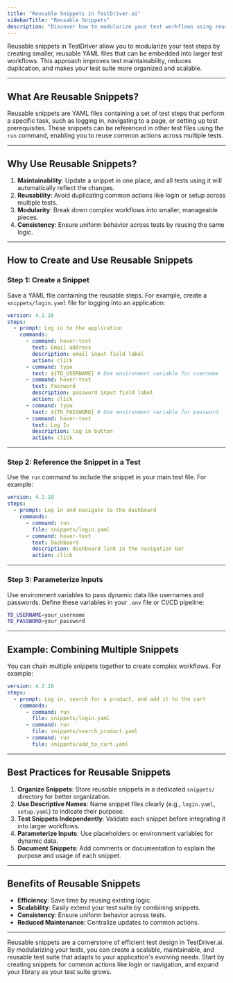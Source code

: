 ```yaml
---
title: "Reusable Snippets in TestDriver.ai"
sidebarTitle: "Reusable Snippets"
description: "Discover how to modularize your test workflows using reusable YAML snippets in TestDriver.ai for improved maintainability and scalability."
---
```


Reusable snippets in TestDriver allow you to modularize your test steps by creating smaller, reusable YAML files that can be embedded into larger test workflows. This approach improves test maintainability, reduces duplication, and makes your test suite more organized and scalable.

---

## What Are Reusable Snippets?

Reusable snippets are YAML files containing a set of test steps that perform a specific task, such as logging in, navigating to a page, or setting up test prerequisites. These snippets can be referenced in other test files using the `run` command, enabling you to reuse common actions across multiple tests.

---

## Why Use Reusable Snippets?

1. **Maintainability**: Update a snippet in one place, and all tests using it will automatically reflect the changes.
2. **Reusability**: Avoid duplicating common actions like login or setup across multiple tests.
3. **Modularity**: Break down complex workflows into smaller, manageable pieces.
4. **Consistency**: Ensure uniform behavior across tests by reusing the same logic.

---

## How to Create and Use Reusable Snippets

### Step 1: Create a Snippet

Save a YAML file containing the reusable steps. For example, create a `snippets/login.yaml` file for logging into an application:

```yaml
version: 4.2.18
steps:
  - prompt: Log in to the application
    commands:
      - command: hover-text
        text: Email address
        description: email input field label
        action: click
      - command: type
        text: ${TD_USERNAME} # Use environment variable for username
      - command: hover-text
        text: Password
        description: password input field label
        action: click
      - command: type
        text: ${TD_PASSWORD} # Use environment variable for password
      - command: hover-text
        text: Log In
        description: log in button
        action: click
```

---

### Step 2: Reference the Snippet in a Test

Use the `run` command to include the snippet in your main test file. For example:

```yaml
version: 4.2.18
steps:
  - prompt: Log in and navigate to the dashboard
    commands:
      - command: run
        file: snippets/login.yaml
      - command: hover-text
        text: Dashboard
        description: dashboard link in the navigation bar
        action: click
```

---

### Step 3: Parameterize Inputs

Use environment variables to pass dynamic data like usernames and passwords. Define these variables in your `.env` file or CI/CD pipeline:

```bash
TD_USERNAME=your_username
TD_PASSWORD=your_password
```
---

## Example: Combining Multiple Snippets

You can chain multiple snippets together to create complex workflows. For example:

```yaml
version: 4.2.18
steps:
  - prompt: Log in, search for a product, and add it to the cart
    commands:
      - command: run
        file: snippets/login.yaml
      - command: run
        file: snippets/search_product.yaml
      - command: run
        file: snippets/add_to_cart.yaml
```

---

## Best Practices for Reusable Snippets

1. **Organize Snippets**: Store reusable snippets in a dedicated `snippets/` directory for better organization.
2. **Use Descriptive Names**: Name snippet files clearly (e.g., `login.yaml`, `setup.yaml`) to indicate their purpose.
3. **Test Snippets Independently**: Validate each snippet before integrating it into larger workflows.
4. **Parameterize Inputs**: Use placeholders or environment variables for dynamic data.
5. **Document Snippets**: Add comments or documentation to explain the purpose and usage of each snippet.

---

## Benefits of Reusable Snippets

- **Efficiency**: Save time by reusing existing logic.
- **Scalability**: Easily extend your test suite by combining snippets.
- **Consistency**: Ensure uniform behavior across tests.
- **Reduced Maintenance**: Centralize updates to common actions.

---

Reusable snippets are a cornerstone of efficient test design in TestDriver.ai. By modularizing your tests, you can create a scalable, maintainable, and reusable test suite that adapts to your application's evolving needs. Start by creating snippets for common actions like login or navigation, and expand your library as your test suite grows.
